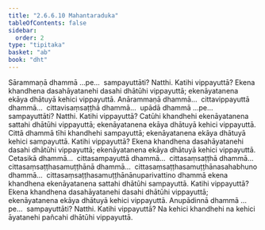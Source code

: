 ```yaml
---
title: "2.6.6.10 Mahantaraduka"
tableOfContents: false
sidebar:
  order: 2
type: "tipitaka"
basket: "ab"
book: "dht"
---
```



<DynamicBreadcrumb />

<Division number="289" book="dht" bookNo="31" page="52">

<Paragraph number="366" book="dht">
Sārammaṇā dhammā …pe…  sampayuttāti? Natthi. Katihi vippayuttā? Ekena khandhena dasahāyatanehi dasahi dhātūhi vippayuttā; ekenāyatanena ekāya dhātuyā kehici vippayuttā.
</Paragraph>

</Division>
<Division number="290" book="dht" bookNo="31" page="52">

<Paragraph number="367" book="dht">
Anārammaṇā dhammā…  cittavippayuttā dhammā…  cittavisaṃsaṭṭhā dhammā…  upādā dhammā …pe…  sampayuttāti? Natthi. Katihi vippayuttā? Catūhi khandhehi ekenāyatanena sattahi dhātūhi vippayuttā; ekenāyatanena ekāya dhātuyā kehici vippayuttā.
</Paragraph>

</Division>
<Division number="291" book="dht" bookNo="31" page="53">

<Paragraph number="368" book="dht">
Cittā dhammā tīhi khandhehi sampayuttā; ekenāyatanena ekāya dhātuyā kehici sampayuttā. Katihi vippayuttā? Ekena khandhena dasahāyatanehi dasahi dhātūhi vippayuttā; ekenāyatanena ekāya dhātuyā kehici vippayuttā.
</Paragraph>

</Division>
<Division number="292" book="dht" bookNo="31" page="53">

<Paragraph number="369" book="dht">
Cetasikā dhammā…  cittasampayuttā dhammā…  cittasaṃsaṭṭhā dhammā…  cittasaṃsaṭṭhasamuṭṭhānā dhammā…  cittasaṃsaṭṭhasamuṭṭhānasahabhuno dhammā…  cittasaṃsaṭṭhasamuṭṭhānānuparivattino dhammā ekena khandhena ekenāyatanena sattahi dhātūhi sampayuttā. Katihi vippayuttā? Ekena khandhena dasahāyatanehi dasahi dhātūhi vippayuttā; ekenāyatanena ekāya dhātuyā kehici vippayuttā.
</Paragraph>

</Division>
<Division number="293" book="dht" bookNo="31" page="53">

<Paragraph number="370" book="dht">
Anupādinnā dhammā …pe…  sampayuttāti? Natthi. Katihi vippayuttā? Na kehici khandhehi na kehici āyatanehi pañcahi dhātūhi vippayuttā.
</Paragraph>
</Division>